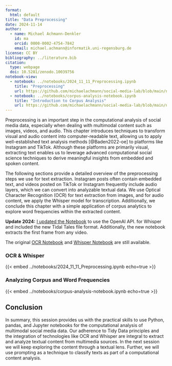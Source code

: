 ```yaml
---
format: 
  html: default
title: "Data Preprocessing"
date: 2024-11-14
author:
  - name: Michael Achmann-Denkler
    id: ma
    orcid: 0000-0002-4754-7842
    email: michael.achmann@informatik.uni-regensburg.de
license: CC BY
bibliography: ../literature.bib
citation:
  type: webpage
  doi: 10.5281/zenodo.10039756
notebook-view:
  - notebook: ../notebooks/2024_11_11_Preprocessing.ipynb
    title: "Preprocessing"
    url: https://github.com/michaelachmann/social-media-lab/blob/main/notebooks/2024_11_12_Zeeschuimer_Import_w_Gallery.ipynb
  - notebook: ../notebooks/corpus-analysis-notebook.ipynb
    title: "Introduction to Corpus Analysis"
    url: https://github.com/michaelachmann/social-media-lab/blob/main/notebooks/2023_11_24_Simple_Corpus_Analysis.ipynb
---
```



Preprocessing is an important step in the computational analysis of social media data, especially when dealing with multimodal content such as images, videos, and audio. This chapter introduces techniques to transform visual and audio content into computer-readable text, allowing us to apply well-established text analysis methods [@Baden2022-oe] to platforms like Instagram and TikTok. Although these platforms are primarily visual, extracting text enables us to leverage advanced computational social science techniques to derive meaningful insights from embedded and spoken content.

The following sections provide a detailed overview of the preprocessing steps we use for text extraction. Instagram posts often contain embedded text, and videos posted on TikTok or Instagram frequently include audio layers, which we can convert into analyzable textual data. We use Optical Character Recognition (OCR) for text extraction from images, and for audio content, we apply the Whisper model for transcription. Additionally, we conclude this chapter with a simple application of corpus analytics to explore word frequencies within the extracted content.

::: {.callout-important}
**Update 2024:** [I updated the Notebook](https://github.com/michaelachmann/social-media-lab/blob/main/notebooks/2024_11_11_Preprocessing.ipynb) to use the OpenAI API. for Whisper and included the new Tidal Tales file format. Additionally, the new notebook extracts the first frame from any video.

The original [OCR Notebook](https://colab.research.google.com/github/michaelachmann/social-media-lab/blob/main/notebooks/2023_11_24_OCR.ipynb) and [Whisper Notebook](https://github.com/michaelachmann/social-media-lab/blob/main/notebooks/2023_11_24_Whisper.ipynb) are still available.
:::


### OCR & Whisper

{{< embed ../notebooks/2024_11_11_Preprocessing.ipynb echo=true >}}


### Analyzing Corpus and Word Frequencies

{{< embed ../notebooks/corpus-analysis-notebook.ipynb echo=true >}}



## Conclusion
In summary, this session provides us with the practical skills to use Python, pandas, and Jupyter notebooks for the computational analysis of multimodal social media data. Our adherence to Tidy Data principles and the integration of technologies like OCR and Whisper are integral to extract and analyze textual content from multimedia sources. In the next session we will keep exploring the content through a textual lens. Further, we will use prompting as a technique to classify texts as part of a computational content analysis.



